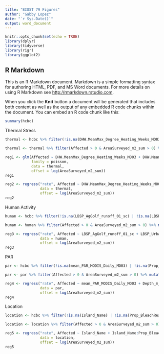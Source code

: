 ```yaml
---
title: "BIOST 79 Figures"
author: "Gabby Lopez"
date: "`r Sys.Date()`"
output: word_document
---
```


```r
knitr::opts_chunk$set(echo = TRUE)
library(dplyr)
library(tidyverse)
library(rigr)
library(ggplot2)
```

## R Markdown

This is an R Markdown document. Markdown is a simple formatting syntax for authoring HTML, PDF, and MS Word documents. For more details on using R Markdown see <http://rmarkdown.rstudio.com>.

When you click the **Knit** button a document will be generated that includes both content as well as the output of any embedded R code chunks within the document. You can embed an R code chunk like this:

```r
summary(hcbc)
```

Thermal Stress

```r
thermal <- hcbc %>% filter(!is.na(DHW.MeanMax_Degree_Heating_Weeks_MO03) | !is.na(DHW.MeanMax_Degree_Heating_Weeks_YR10YR01) | !is.na(mean_weekly_range_SST_CRW_Daily_ALLB4) | !is.na(Prop_BleachResTaxa) | !is.na(Depth_m_mn) | !is.na(PropAffected_mean) | !is.na(AreaSurveyed_m2_sum)) %>% mutate(Affected = PropAffected_mean * AreaSurveyed_m2_sum)

thermal <- thermal %>% filter(Affected > 0 & AreaSurveyed_m2_sum > 0) %>% mutate(Affected = round(Affected))

reg1 <- glm(Affected ~ DHW.MeanMax_Degree_Heating_Weeks_MO03 + DHW.MeanMax_Degree_Heating_Weeks_YR10YR01 + mean_weekly_range_SST_CRW_Daily_ALLB4 + DHW.MeanMax_Degree_Heating_Weeks_MO03:Prop_BleachResTaxa + DHW.MeanMax_Degree_Heating_Weeks_YR10YR01:Prop_BleachResTaxa + mean_weekly_range_SST_CRW_Daily_ALLB4:Prop_BleachResTaxa,
            family = poisson,
            data = thermal,
            offset = log(AreaSurveyed_m2_sum))
reg1

reg2 <- regress("rate", Affected ~ DHW.MeanMax_Degree_Heating_Weeks_MO03 + DHW.MeanMax_Degree_Heating_Weeks_YR10YR01 + mean_weekly_range_SST_CRW_Daily_ALLB4 + DHW.MeanMax_Degree_Heating_Weeks_MO03:Prop_BleachResTaxa + DHW.MeanMax_Degree_Heating_Weeks_YR10YR01:Prop_BleachResTaxa + mean_weekly_range_SST_CRW_Daily_ALLB4:Prop_BleachResTaxa,
                data = thermal,
                offset = log(AreaSurveyed_m2_sum))
reg2
```

Human Activity
```r
human <- hcbc %>% filter(!is.na(LBSP_AgGolf_runoff_01_sc) | !is.na(LBSP_Urban_runoff_01_sc) | !is.na(TourRec_DirectHuman_10yrAvgPUD) | !is.na(Prop_BleachResTaxa) | !is.na(Depth_m_mn) | !is.na(PropAffected_mean) | !is.na(AreaSurveyed_m2_sum)) %>% mutate(Affected = PropAffected_mean * AreaSurveyed_m2_sum)

human <- human %>% filter(Affected > 0 & AreaSurveyed_m2_sum > 0) %>% mutate(Affected = round(Affected))

reg3 <- regress("rate", Affected ~ LBSP_AgGolf_runoff_01_sc + LBSP_Urban_runoff_01_sc + TourRec_DirectHuman_10yrAvgPUD + LBSP_AgGolf_runoff_01_sc:Prop_BleachResTaxa + LBSP_Urban_runoff_01_sc:Prop_BleachResTaxa + TourRec_DirectHuman_10yrAvgPUD:Prop_BleachResTaxa,
                data = human,
                offset = log(AreaSurveyed_m2_sum))
reg3
```

PAR
```r
par <- hcbc %>% filter(!is.na(mean_PAR_MODIS_Daily_MO03) | !is.na(Prop_BleachResTaxa) | !is.na(Depth_m_mn) | !is.na(PropAffected_mean) | !is.na(AreaSurveyed_m2_sum)) %>% mutate(Affected = PropAffected_mean * AreaSurveyed_m2_sum)

par <- par %>% filter(Affected > 0 & AreaSurveyed_m2_sum > 0) %>% mutate(Affected = round(Affected))

reg4 <- regress("rate", Affected ~ mean_PAR_MODIS_Daily_MO03 + Depth_m_mn + mean_PAR_MODIS_Daily_MO03:Prop_BleachResTaxa,
                data = par,
                offset = log(AreaSurveyed_m2_sum))
reg4
```

Location
```r
location <- hcbc %>% filter(!is.na(Island_Name) | !is.na(Prop_BleachResTaxa) | !is.na(Depth_m_mn) | !is.na(PropAffected_mean) | !is.na(AreaSurveyed_m2_sum)) %>% mutate(Affected = PropAffected_mean * AreaSurveyed_m2_sum)

location <- location %>% filter(Affected > 0 & AreaSurveyed_m2_sum > 0) %>% mutate(Affected = round(Affected))

reg5 <- regress("rate", Affected ~ Island_Name + Island_Name:Prop_BleachResTaxa,
                data = location,
                offset = log(AreaSurveyed_m2_sum))
reg5
```


